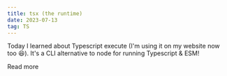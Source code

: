```yaml
---
title: tsx (the runtime)
date: 2023-07-13
tag: TS
---
```


Today I learned about Typescript execute (I'm using it on my website now too 😆). It's a CLI alternative to
node for running Typescript & ESM! 

<TextLink href="https://www.npmjs.com/package/tsx">Read more</TextLink>
